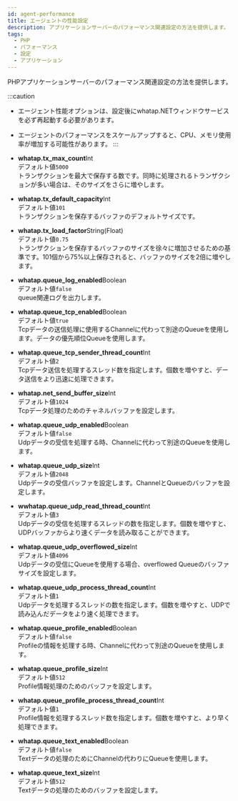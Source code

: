 ```yaml
---
id: agent-performance
title: エージェントの性能設定
description: アプリケーションサーバーのパフォーマンス関連設定の方法を提供します。
tags:
  - PHP
  - パフォーマンス
  - 設定
  - アプリケーション
---
```


PHPアプリケーションサーバーのパフォーマンス関連設定の方法を提供します。

:::caution

-   エージェント性能オプションは、設定後にwhatap.NETウィンドウサービスを必ず再起動する必要があります。

-   エージェントのパフォーマンスをスケールアップすると、CPU、メモリ使用率が増加する可能性があります。
    :::

-   **whatap.tx_max_count**<span class='type'>Int</span><br/>
      デフォルト値`5000`<br/>
      トランザクションを最大で保存する数です。同時に処理されるトランザクションが多い場合は、そのサイズをさらに増やします。

-   **whatap.tx_default_capacity**<span class='type'>Int</span><br/>
      デフォルト値`101`<br/>
      トランザクションを保存するバッファのデフォルトサイズです。

<!-- "0.75"?? -->

-   **whatap.tx_load_factor**<span class='type'>String(Float)</span><br/>
      デフォルト値`0.75`<br/>
      トランザクションを保存するバッファのサイズを徐々に増加させるための基準です。101個から75%以上保存されると、バッファのサイズを2倍に増やします。

-   **whatap.queue_log_enabled**<span class='type'>Boolean</span><br/>
      デフォルト値`false`<br/>
      queue関連ログを出力します。

-   **whatap.queue_tcp_enabled**<span class='type'>Boolean</span><br/>
      デフォルト値`true`<br/>
      Tcpデータの送信処理に使用するChannelに代わって別途のQueueを使用します。データの優先順位Queueを使用します。

-   **whatap.queue_tcp_sender_thread_count**<span class='type'>Int</span><br/>
      デフォルト値`2`<br/>
      Tcpデータ送信を処理するスレッド数を指定します。個数を増やすと、データ送信をより迅速に処理できます。

-   **whatap.net_send_buffer_size**<span class='type'>Int</span><br/>
      デフォルト値`1024`<br/>
      Tcpデータ処理のためのチャネルバッファを設定します。

-   **whatap.queue_udp_enabled**<span class='type'>Boolean</span><br/>
      デフォルト値`false`<br/>
      Udpデータの受信を処理する時、Channelに代わって別途のQueueを使用します。

-   **whatap.queue_udp_size**<span class='type'>Int</span><br/>
      デフォルト値`2048`<br/>
      Udpデータの受信バッファを設定します。ChannelとQueueのバッファを設定します。

-   **wwhatap.queue_udp_read_thread_count**<span class='type'>Int</span><br/>
      デフォルト値`3`<br/>
      Udpデータの受信を処理するスレッドの数を指定します。個数を増やすと、UDPバッファからより速くデータを読み取ることができます。

-   **whatap.queue_udp_overflowed_size**<span class='type'>Int</span><br/>
      デフォルト値`4096`<br/>
      Udpデータの受信にQueueを使用する場合、overflowed Queueのバッファサイズを設定します。

-   **whatap.queue_udp_process_thread_count**<span class='type'>Int</span><br/>
      デフォルト値`1`<br/>
      Udpデータを処理するスレッドの数を指定します。個数を増やすと、UDPで読み込んだデータをより速く処理できます。

-   **whatap.queue_profile_enabled**<span class='type'>Boolean</span><br/>
      デフォルト値`false`<br/>
      Profileの情報を処理する時、Channelに代わって別途のQueueを使用します。

-   **whatap.queue_profile_size**<span class='type'>Int</span><br/>
      デフォルト値`512`<br/>
      Profile情報処理のためのバッファを設定します。

-   **whatap.queue_profile_process_thread_count**<span class='type'>Int</span><br/>
      デフォルト値`1`<br/>
      Profile情報を処理するスレッド数を指定します。個数を増やすと、より早く処理できます。

-   **whatap.queue_text_enabled**<span class='type'>Boolean</span><br/>
      デフォルト値`false`<br/>
      Textデータの処理のためにChannelの代わりにQueueを使用します。

-   **whatap.queue_text_size**<span class='type'>Int</span><br/>
      デフォルト値`512`<br/>
      Textデータの処理のためのバッファを設定します。
